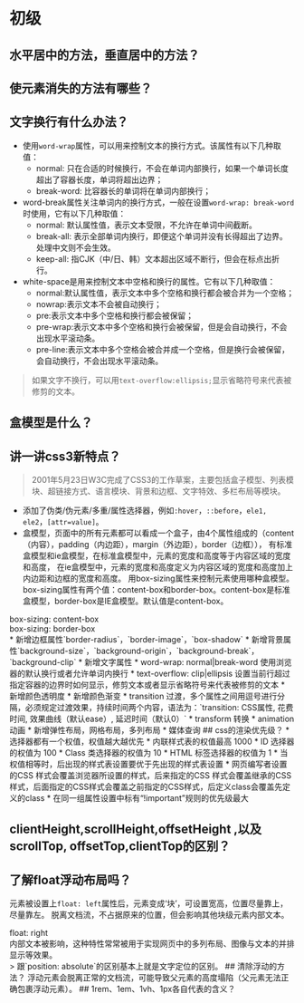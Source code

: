 # 初级
## 水平居中的方法，垂直居中的方法？
## 使元素消失的方法有哪些？
## 文字换行有什么办法？
* 使用`word-wrap`属性，可以用来控制文本的换行方式。该属性有以下几种取值：
    * normal: 只在合适的时候换行，不会在单词内部换行，如果一个单词长度超出了容器长度，单词将超出边界；
    * break-word: 比容器长的单词将在单词内部换行；
* word-break属性关注单词内的换行方式，一般在设置`word-wrap: break-word`时使用，它有以下几种取值：
    * normal: 默认属性值，表示文本受限，不允许在单词中间截断。
    * break-all: 表示全部单词内换行，即便这个单词并没有长得超出了边界。处理中文则不会生效。
    * keep-all: 指CJK（中/日、韩）文本超出区域不断行，但会在标点出折行。
* white-space是用来控制文本中空格和换行的属性。它有以下几种取值：
    * normal:默认属性值，表示文本中多个空格和换行都会被合并为一个空格；
    * nowrap:表示文本不会被自动换行；
    * pre:表示文本中多个空格和换行都会被保留；
    * pre-wrap:表示文本中多个空格和换行会被保留，但是会自动换行，不会出现水平滚动条。
    * pre-line:表示文本中多个空格会被合并成一个空格，但是换行会被保留，会自动换行，不会出现水平滚动条。
> 如果文字不换行，可以用`text-overflow:ellipsis;`显示省略符号来代表被修剪的文本。
## 盒模型是什么？




## 讲一讲css3新特点？
> 2001年5月23日W3C完成了CSS3的工作草案，主要包括盒子模型、列表模块、超链接方式、语言模块、背景和边框、文字特效、多栏布局等模块。
* 添加了伪类/伪元素/多重/属性选择器，例如`:hover`，`::before`，`ele1, ele2`，`[attr=value]`。
* 盒模型，页面中的所有元素都可以看成一个盒子，由4个属性组成的（content（内容），padding（内边距），margin（外边距），border（边框）），
有标准盒模型和ie盒模型，在标准盒模型中，元素的宽度和高度等于内容区域的宽度和高度，
在ie盒模型中，元素的宽度和高度定义为内容区域的宽度和高度加上内边距和边框的宽度和高度。
用box-sizing属性来控制元素使用哪种盒模型。box-sizing属性有两个值：content-box和border-box。content-box是标准盒模型，border-box是IE盒模型。默认值是content-box。
<div style={{display: 'flex'}}>
<div style={{boxSizing: 'content-box', width: '150px', height: '100px', padding: '20px', border: '10px solid black', margin: '10px', fontSize: '12px'}}><span>box-sizing: content-box</span></div>
<div style={{boxSizing: 'border-box', width: '150px', height: '100px', padding: '20px', border: '10px solid black', margin: '10px', fontSize: '12px'}}><span>box-sizing: border-box</span></div>
</div>
* 新增边框属性`border-radius`，`border-image`，`box-shadow`
* 新增背景属性`background-size`，`background-origin`，`background-break`，`background-clip`
* 新增文字属性
    * word-wrap: normal|break-word 使用浏览器的默认换行或者允许单词内换行
    * text-overflow: clip|ellipsis 设置当前行超过指定容器的边界时如何显示，修剪文本或者显示省略符号来代表被修剪的文本
* 新增颜色透明度
* 新增颜色渐变
* transition 过渡，多个属性之间用逗号进行分隔，必须规定过渡效果，持续时间两个内容，语法为：`transition: CSS属性, 花费时间, 效果曲线（默认ease）, 延迟时间（默认0）`
* transform 转换
* animation 动画
* 新增弹性布局，网格布局，多列布局
* 媒体查询
## css的渲染优先级？
* 选择器都有一个权值，权值越大越优先
    * 内联样式表的权值最高 1000
    * ID 选择器的权值为 100
    * Class 类选择器的权值为 10
    * HTML 标签选择器的权值为 1
* 当权值相等时，后出现的样式表设置要优于先出现的样式表设置
* 网页编写者设置的CSS 样式会覆盖浏览器所设置的样式，后来指定的CSS 样式会覆盖继承的CSS 样式，后面指定的CSS样式会覆盖之前指定的CSS样式，后定义class会覆盖先定义的class
* 在同一组属性设置中标有“!important”规则的优先级最大

## clientHeight,scrollHeight,offsetHeight ,以及scrollTop, offsetTop,clientTop的区别？
## 了解float浮动布局吗？
元素被设置上`float: left`属性后，元素变成‘块’，可设置宽高，位置尽量靠上，尽量靠左。
脱离文档流，不占据原来的位置，但会影响其他块级元素内部文本。
<div style={{width: '400px', height: '200px', border: '2px solid black'}}>
<div style={{float: 'left', width: '100px', height: '90px', background: 'rgba(255, 0,0, 0.5)'}}>float: right</div>
<div style={{width: '200px', height: '150px', background: 'rgba(0, 255,0, 0.5)', fontSize: '13px'}}>内部文本被影响，这种特性常常被用于实现网页中的多列布局、图像与文本的并排显示等效果。</div>
</div>
> 跟`position: absolute`的区别基本上就是文字定位的区别。
## 清除浮动的方法？
浮动元素会脱离正常的文档流，可能导致父元素的高度塌陷（父元素无法正确包裹浮动元素）。
## 1rem、1em、1vh、1px各自代表的含义？
